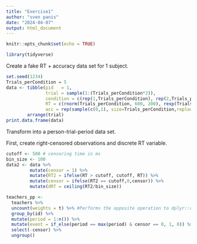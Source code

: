 ```yaml
---
title: "Exercise1"
author: "sven panis"
date: "2024-04-07"
output: html_document
---
```


```r
knitr::opts_chunk$set(echo = TRUE)
```

```r
library(tidyverse)
```

Create a fake RT + accuracy data set for 1 subject.

```r
set.seed(1234)
Trials_perCondition = 5
data <- tibble(pid   = 1,
               trial = sample(1:(Trials_perCondition*2)),
               condition = c(rep(1,Trials_perCondition), rep(2,Trials_perCondition)),
               RT = c(rnorm(Trials_perCondition, 600, 200), rexp(Trials_perCondition, 1/600)),
               acc = rep(sample(c(0,1), size=Trials_perCondition,replace=T, prob=c(.3,.7)),2)) %>% 
        arrange(trial)
print.data.frame(data)
```

Transform into a person-trial-period data set.

First, create right-censored observations and discrete RT variable.

```r
cutoff <- 500 # censoring time in ms
bin_size <- 100
data2 <- data %>%
         mutate(censor = 1) %>%
         mutate(RT2 = ifelse(RT > cutoff, cutoff, RT)) %>%
         mutate(censor = ifelse(RT2 == cutoff,0,censor)) %>%
         mutate(dRT = ceiling(RT2/bin_size))
```




```r
teachers_pp <-
  teachers %>% 
  uncount(weights = t) %>% #Performs the opposite operation to dplyr::count(), duplicating rows according to a weighting variable (or expression).
  group_by(id) %>% 
  mutate(period = 1:n()) %>% 
  mutate(event = if_else(period == max(period) & censor == 0, 1, 0)) %>% 
  select(-censor) %>% 
  ungroup()
```

